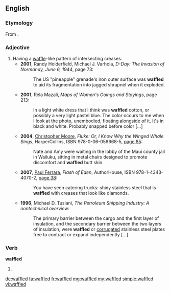 ==English==

===Etymology===
From {{suffix|waffle|ed}}.

===Adjective===
{{en-adj}}

# Having a [[waffle]]-like pattern of intersecting creases.
#* '''2001''', Randy Holderfield, Michael J. Varhola, ''D-Day: The Invasion of Normandy, June 6, 1944'', page 73:
#*: The US "pineapple" grenade's iron outer surface was '''waffled''' to aid its fragmentation into jagged shrapnel when it exploded.
#* '''2001''', Rela Mazali, ''Maps of Women's Goings and Stayings'', page 213:
#*: In a light white dress that I think was '''waffled''' cotton, or possibly a very light pastel blue. The color occurs to me when I look at the photo, unembodied, floating alongside of it. It's in black and white. Probably snapped before color [...]
#* '''2004''', [[w:Christopher Moore|Christopher Moore]], ''Fluke: Or, I Know Why the Winged Whale Sings'', HarperCollins, ISBN 978-0-06-056668-5, [http://books.google.com/books?id=kdSkshe64PwC&pg=PA85&dq=waffled page 85]:
#*: Nate and Amy were waiting in the lobby of the Maui county jail in Wailuku, sitting in metal chairs designed to promote discomfort and '''waffled''' butt skin.
#* '''2007''', [[w:Paul Ferrara|Paul Ferrara]], ''Flash of Eden'', AuthorHouse, ISBN 978-1-4343-4070-2, [http://books.google.com/books?id=gvM5aaLLQdgC&pg=PA38&dq=waffled page 38]:
#*: You have seen catering trucks: shiny stainless steel that is '''waffled''' with creases that look like diamonds.
#* '''1996''', Michael D. Tusiani, ''The Petroleum Shipping Industry: A nontechnical overview'':
#*: The primary barrier between the cargo and the first layer of insulation, and the secondary barrier between the two layers of insulation, were '''waffled''' or [[corrugated]] stainless steel plates free to contract or expand independently [...]

===Verb===
'''waffled'''

# {{en-past of|waffle}}

[[de:waffled]]
[[fa:waffled]]
[[fr:waffled]]
[[mg:waffled]]
[[my:waffled]]
[[simple:waffled]]
[[vi:waffled]]